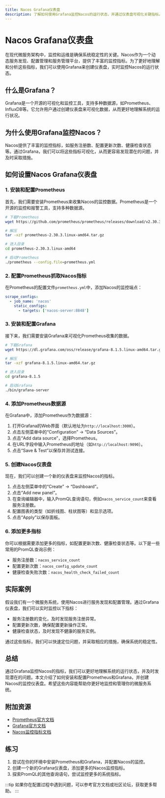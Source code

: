 ```yaml
---
title: Nacos Grafana仪表盘
description: 了解如何使用Grafana监控Nacos的运行状态，并通过仪表盘可视化关键指标。
---
```


# Nacos Grafana仪表盘

在现代微服务架构中，监控和运维是确保系统稳定性的关键。Nacos作为一个动态服务发现、配置管理和服务管理平台，提供了丰富的监控指标。为了更好地理解和分析这些指标，我们可以使用Grafana来创建仪表盘，实时监控Nacos的运行状态。

## 什么是Grafana？

Grafana是一个开源的可视化和监控工具，支持多种数据源，如Prometheus、InfluxDB等。它允许用户通过创建仪表盘来可视化数据，从而更好地理解系统的运行状况。

## 为什么使用Grafana监控Nacos？

Nacos提供了丰富的监控指标，如服务注册数、配置更新次数、健康检查状态等。通过Grafana，我们可以将这些指标可视化，从而更容易发现潜在的问题，并及时采取措施。

## 如何设置Nacos Grafana仪表盘

### 1. 安装和配置Prometheus

首先，我们需要安装Prometheus来收集Nacos的监控数据。Prometheus是一个开源的监控和报警工具，支持多种数据源。

```bash
# 下载Prometheus
wget https://github.com/prometheus/prometheus/releases/download/v2.30.3/prometheus-2.30.3.linux-amd64.tar.gz

# 解压
tar -xzf prometheus-2.30.3.linux-amd64.tar.gz

# 进入目录
cd prometheus-2.30.3.linux-amd64

# 启动Prometheus
./prometheus --config.file=prometheus.yml
```

### 2. 配置Prometheus抓取Nacos指标

在Prometheus的配置文件`prometheus.yml`中，添加Nacos的监控端点：

```yaml
scrape_configs:
  - job_name: 'nacos'
    static_configs:
      - targets: ['nacos-server:8848']
```

### 3. 安装和配置Grafana

接下来，我们需要安装Grafana来可视化Prometheus收集的数据。

```bash
# 下载Grafana
wget https://dl.grafana.com/oss/release/grafana-8.1.5.linux-amd64.tar.gz

# 解压
tar -xzf grafana-8.1.5.linux-amd64.tar.gz

# 进入目录
cd grafana-8.1.5

# 启动Grafana
./bin/grafana-server
```

### 4. 添加Prometheus数据源

在Grafana中，添加Prometheus作为数据源：

1. 打开Grafana的Web界面（默认地址为`http://localhost:3000`）。
2. 点击左侧菜单中的“Configuration” -> “Data Sources”。
3. 点击“Add data source”，选择Prometheus。
4. 在URL字段中输入Prometheus的地址（如`http://localhost:9090`）。
5. 点击“Save & Test”以保存并测试连接。

### 5. 创建Nacos仪表盘

现在，我们可以创建一个新的仪表盘来监控Nacos的指标。

1. 点击左侧菜单中的“Create” -> “Dashboard”。
2. 点击“Add new panel”。
3. 在查询编辑器中，输入PromQL查询语句，例如`nacos_service_count`来查看服务注册数。
4. 配置图表的类型（如折线图、柱状图等）和显示选项。
5. 点击“Apply”以保存面板。

### 6. 添加更多指标

你可以根据需要添加更多的指标，如配置更新次数、健康检查状态等。以下是一些常用的PromQL查询示例：

- 服务注册数：`nacos_service_count`
- 配置更新次数：`nacos_config_update_count`
- 健康检查失败次数：`nacos_health_check_failed_count`

## 实际案例

假设我们有一个微服务系统，使用Nacos进行服务发现和配置管理。通过Grafana仪表盘，我们可以实时监控以下指标：

- 服务注册数的变化，及时发现服务注册异常。
- 配置更新次数，确保配置更新操作正常。
- 健康检查状态，及时发现不健康的服务实例。

通过这些指标，我们可以快速定位问题，并采取相应的措施，确保系统的稳定性。

## 总结

通过Grafana监控Nacos的指标，我们可以更好地理解系统的运行状态，并及时发现潜在的问题。本文介绍了如何安装和配置Prometheus和Grafana，并创建Nacos的监控仪表盘。希望这些内容能帮助你更好地监控和管理你的微服务系统。

## 附加资源

- [Prometheus官方文档](https://prometheus.io/docs/)
- [Grafana官方文档](https://grafana.com/docs/)
- [Nacos监控指标文档](https://nacos.io/zh-cn/docs/monitor-guide.html)

## 练习

1. 尝试在你的环境中安装Prometheus和Grafana，并配置Nacos的监控。
2. 创建一个新的Grafana仪表盘，添加更多的Nacos监控指标。
3. 探索PromQL的其他查询语句，尝试监控更多的系统指标。

:::tip
如果你在配置过程中遇到问题，可以参考官方文档或社区论坛，获取更多帮助。
:::